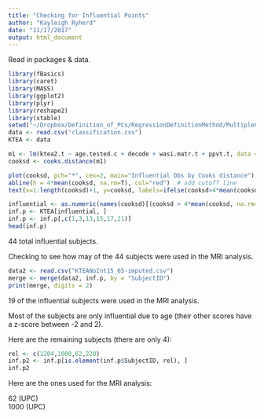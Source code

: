 ```yaml
---
title: "Checking for Influential Points"
author: "Kayleigh Ryherd"
date: "11/17/2017"
output: html_document
---
```



Read in packages & data.
```r
library(fBasics)
library(caret)
library(MASS)
library(ggplot2)
library(plyr)
library(reshape2)
library(xtable)
setwd("~/Dropbox/Definition_of_PCs/RegressionDefinitionMethod/MultipleCompTests-Aug2017/RegressionMethod/influentialpoints")
data <- read.csv("classification.csv")
KTEA <- data
```

```r

m1 <- lm(ktea2.t ~ age.tested.c + decode + wasi.matr.t + ppvt.t, data = KTEA)
cooksd <- cooks.distance(m1)

plot(cooksd, pch="*", cex=2, main="Influential Obs by Cooks distance")  # plot cook's distance
abline(h = 4*mean(cooksd, na.rm=T), col="red")  # add cutoff line
text(x=1:length(cooksd)+1, y=cooksd, labels=ifelse(cooksd>4*mean(cooksd, na.rm=T),names(cooksd),""), col="red")  # add labels

influential <- as.numeric(names(cooksd)[(cooksd > 4*mean(cooksd, na.rm=T))])  # influential row numbers
inf.p <- KTEA[influential, ]
inf.p <- inf.p[,c(1,3,13,15,17,21)]
head(inf.p)
```
44 total influential subjects.

Checking to see how may of the 44 subjects were used in the MRI analysis.

```r
data2 <- read.csv("KTEANoInt15_65-imputed.csv")
merge <- merge(data2, inf.p, by = "SubjectID")
print(merge, digits = 2)
```

19 of the influential subjects were used in the MRI analysis.

Most of the subjects are only influential due to age (their other scores have a z-score between -2 and 2).

Here are the remaining subjects (there are only 4):

```r
rel <- c(1204,1000,62,220)
inf.p2 <- inf.p[is.element(inf.p$SubjectID, rel), ]
inf.p2
```

Here are the ones used for the MRI analysis:
 
62 (UPC)  
1000 (UPC)



